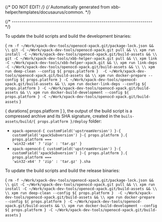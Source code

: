 {/* DO NOT EDIT! */}
{/* Automatically generated from xbb-helper/templates/docusaurus/common. */}




{/* ------------------------------------------------------------------------ */}

To update the build scripts and build the development binaries:

<CodeBlock language="sh"> {
`rm -f ~/Work/xpack-dev-tools/openocd-xpack.git/package-lock.json && \\
git -C ~/Work/xpack-dev-tools/openocd-xpack.git pull && \\
xpm run install -C ~/Work/xpack-dev-tools/openocd-xpack.git/build-assets && \\
git -C ~/Work/xpack-dev-tools/xbb-helper-xpack.git pull && \\
xpm link -C ~/Work/xpack-dev-tools/xbb-helper-xpack.git && \\
xpm run link-deps -C ~/Work/xpack-dev-tools/openocd-xpack.git/build-assets && \\
\\
xpm run deep-clean --config ${ props.platform }  -C ~/Work/xpack-dev-tools/openocd-xpack.git/build-assets && \\
xpm run docker-prepare --config ${ props.platform } -C ~/Work/xpack-dev-tools/openocd-xpack.git/build-assets && \\
xpm run docker-link-deps --config ${ props.platform } -C ~/Work/xpack-dev-tools/openocd-xpack.git/build-assets && \\
xpm run docker-build-development --config ${ props.platform } -C ~/Work/xpack-dev-tools/openocd-xpack.git/build-assets`
} </CodeBlock>

{ durations[ props.platform ] }, the output of the build script is a compressed
archive and its SHA signature, created in
the <code>buils-assets/build/{ props.platform }/deploy</code> folder:

* <code>xpack-openocd-{ customField('upstreamVersion') }-{ customField('xpackSubversion') }-{ props.platform }.{ props.platform === 'win32-x64' ? 'zip' : 'tar.gz' }</code>
* <code>xpack-openocd-{ customField('upstreamVersion') }-{ customField('xpackSubversion') }-{ props.platform }.{ props.platform === 'win32-x64' ? 'zip' : 'tar.gz' }.sha</code>

To update the build scripts and build the release binaries:

<CodeBlock language="sh"> {
`rm -f ~/Work/xpack-dev-tools/openocd-xpack.git/package-lock.json && \\
git -C ~/Work/xpack-dev-tools/openocd-xpack.git pull && \\
xpm run install -C ~/Work/xpack-dev-tools/openocd-xpack.git/build-assets && \\
\\
xpm run deep-clean --config ${ props.platform }  -C ~/Work/xpack-dev-tools/openocd-xpack.git/build-assets && \\
xpm run docker-prepare --config ${ props.platform } -C ~/Work/xpack-dev-tools/openocd-xpack.git/build-assets && \\
xpm run docker-build-development --config ${ props.platform } -C ~/Work/xpack-dev-tools/openocd-xpack.git/build-assets`
} </CodeBlock>
